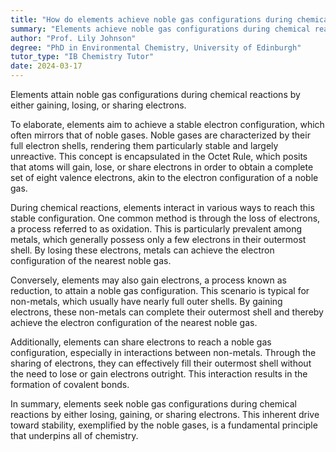 ```yaml
---
title: "How do elements achieve noble gas configurations during chemical reactions?"
summary: "Elements achieve noble gas configurations during chemical reactions by gaining, losing, or sharing electrons."
author: "Prof. Lily Johnson"
degree: "PhD in Environmental Chemistry, University of Edinburgh"
tutor_type: "IB Chemistry Tutor"
date: 2024-03-17
---
```


Elements attain noble gas configurations during chemical reactions by either gaining, losing, or sharing electrons.

To elaborate, elements aim to achieve a stable electron configuration, which often mirrors that of noble gases. Noble gases are characterized by their full electron shells, rendering them particularly stable and largely unreactive. This concept is encapsulated in the Octet Rule, which posits that atoms will gain, lose, or share electrons in order to obtain a complete set of eight valence electrons, akin to the electron configuration of a noble gas.

During chemical reactions, elements interact in various ways to reach this stable configuration. One common method is through the loss of electrons, a process referred to as oxidation. This is particularly prevalent among metals, which generally possess only a few electrons in their outermost shell. By losing these electrons, metals can achieve the electron configuration of the nearest noble gas.

Conversely, elements may also gain electrons, a process known as reduction, to attain a noble gas configuration. This scenario is typical for non-metals, which usually have nearly full outer shells. By gaining electrons, these non-metals can complete their outermost shell and thereby achieve the electron configuration of the nearest noble gas.

Additionally, elements can share electrons to reach a noble gas configuration, especially in interactions between non-metals. Through the sharing of electrons, they can effectively fill their outermost shell without the need to lose or gain electrons outright. This interaction results in the formation of covalent bonds.

In summary, elements seek noble gas configurations during chemical reactions by either losing, gaining, or sharing electrons. This inherent drive toward stability, exemplified by the noble gases, is a fundamental principle that underpins all of chemistry.
    